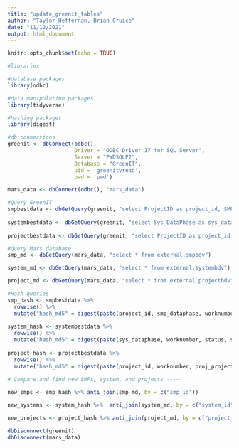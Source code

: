 ```yaml
---
title: "update_greenit_tables"
author: "Taylor Heffernan, Brian Cruice"
date: "11/12/2021"
output: html_document
---
```


```r
knitr::opts_chunk$set(echo = TRUE)

#libraries

#database packages
library(odbc)

#data manipulation packages
library(tidyverse)

#hashing packages
library(digest)

#db connections 
greenit <- dbConnect(odbc(),
                     Driver = "ODBC Driver 17 for SQL Server",  
                     Server = "PWDSQLP2", 
                     Database = "GreenIT", 
                     uid = 'greenitvread', 
                     pwd = 'pwd')

mars_data <- dbConnect(odbc(), "mars_data")
```

```r

#Query GreenIT
smpbestdata <- dbGetQuery(greenit, "select ProjectID as project_id, SMP_DataPhase as smp_dataphase, WorkNumber as worknumber, Status as capit_status, StatusCategory as capit_statuscategory, SystemNumber as system_id, SMPNumber as smp_id, SMP_SMPType as smp_smptype, SMP_FootPrint as smp_footprint_ft2, SMP_SMPTrees as smp_smptrees, SMP_PerviousArea as smp_perviousarea_ft2, SMP_VegetatedArea as smp_vegetatedarea_ft2, SMP_StorageDepth as smp_storagedepth_ft, SMP_PondingDepth as smp_pondingdepth_in, SMP_StorageType as smp_storagetype, SMP_Pretreatment as smp_pretreatment, SMP_NotBuiltRetired as smp_notbuiltretired, SMP_NotBuiltRetiredReason as smp_notbuiltretiredreason from vw_GreenIT_SMPBestData")
  
systembestdata <- dbGetQuery(greenit, "select Sys_DataPhase as sys_dataphase, WorkNumber as worknumber, Status as status, StatusCategory as statuscategory, ProjectID as project_id, SystemNumber as system_id, Sys_PrimaryProgram as sys_primaryprogram, Sys_SecondaryPrograms as sys_secondaryprograms, Sys_SewerType as sys_sewertype, Sys_OverFlowType as sys_overflowtype, Sys_SysFunction as sys_sysfunction, Sys_ModelInputCategory as sys_modelinputcategory, Sys_ImpervDA as sys_impervda_ft2, Sys_SurfaceDCIA as sys_surfacedcia_ft2, Sys_SubsurfaceDCIA as sys_subsurfacedcia_ft2, Sys_PerviousDA as sys_perviousda_ft2, Sys_TotalDA as sys_totalda_ft2, Sys_DisconnectedArea as sys_disconnectedarea_ft2, Sys_StorageVolume as sys_storagevolume_ft3, Sys_TotalSysVolume as sys_totalsysvolume_ft3, Sys_SoilStorageVolume as sys_soilstoragevolume_ft3, Sys_PondedStorageVolume as sys_pondedstoragevolume_ft3, Sys_VolumeBelowOrifice as sys_volumebeloworifice_ft3, Sys_CreditedGA as sys_creditedga, Sys_RawGA as sys_rawga, Sys_InfilDepth as sys_infildepth_ft, Sys_SlowReleaseHead as sys_slowreleasehead_ft, Sys_StorageFootPrint as sys_storagefootprint_ft2, Sys_InfilFootPrint as sys_infilfootprint_ft2, Sys_PondingSurfaceArea as sys_pondingsurfacearea_ft2, Sys_OrificeDia as sys_orificedia_in, Sys_Underdrain as sys_underdrain, Sys_PeakReleaseRate as sys_peakreleaserate_cfs, Sys_RawStormSizeManaged as sys_rawstormsizemanaged_in, Sys_ModeledStormSizeManaged as sys_modeledstormsizemanaged_in, Sys_CreditedStormSizeManaged as sys_creditedstormsizemanaged_in, Sys_LRimpervDA as sys_lrimpervda_ft2, Sys_LRtotalDA as sys_lrtotalda_ft2, Sys_LRSurfaceDCIA as sys_lrsurfacedcia_ft2, Sys_LRSubsurfaceDCIA as sys_lrsubsurfacedcia_ft2, Sys_NotBuiltRetired as sys_notbuiltretired, Sys_NotBuiltRetiredReason as sys_notbuiltretiredreason, Infil_Dsg_TestDate as infil_dsg_testdate, Infil_Dsg_TestType as infil_dsg_testtype, Infil_Dsg_BoringDepth as infil_dsg_boringdepth_ft, Infil_Dsg_DepthtoGW as infil_dsg_depthtogw_ft, Infil_Dsg_DepthtoBedrock as infil_dsg_depthtobedrock_ft, Infil_Dsg_Rate as infil_dsg_rate_inhr, Infil_Constr_TestDate as infil_constr_testdate, Infil_Constr_TestType as infil_constr_testtype, Infil_Constr_Rate as infil_constr_rate_inhr from vw_greenit_systembestdata")
  
projectbestdata <- dbGetQuery(greenit, "select ProjectID as project_id, WorkNumber as worknumber, Proj_ProjectName as proj_projectname, Status as capit_status, StatusCategory as capit_statuscategory, Proj_PrimaryProgram as proj_primaryprogram, ProjSysSum_PrimaryProgram as projsyssum_primaryprogram, Proj_PilotFactor as proj_pilotfactor, Proj_X as proj_x, Proj_Y as proj_y, Proj_DataPhase as proj_dataphase, Proj_SewerType as proj_sewertype, ProjSysSum_SewerTypes as projsyssum_sewertypes, Proj_BestGA as proj_bestga, Proj_BestDA as proj_bestda_ft2, Proj_EstimatedGA as proj_estimatedga, Proj_EstimatedDA as proj_estimatedda_ft2, ProjSysSum_CreditedGA as projsyssum_creditedga, ProjSysSum_RawGA as projsyssum_rawga, ProjSysSum_ImpervDA as projsyssum_impervda_ft2, ProjSysSum_StorageVolume as projsyssum_storagevolume_ft3, ProjSMPSum_PerviousArea as projsmpsum_perviousarea_ft2, Proj_NonSMPTrees as proj_nonsmptrees, ProjSMPSum_SMPTrees as projsmpsum_smptrees, ProjSMPSum_Basins as projsmpsum_basins, ProjSMPSum_BlueRoofs as projsmpsum_blueroofs, ProjSMPSum_Bumpouts as projsmpsum_bumpouts, ProjSMPSum_Cisterns as projsmpsum_cisterns, ProjSMPSum_Depaving as projsmpsum_depaving, ProjSMPSum_DrainageWells as projsmpsum_drainagewells, ProjSMPSum_GreenGutters as projsmpsum_greengutters, ProjSMPSum_GreenRoofs as projsmpsum_greenroofs, ProjSMPSum_InfilTrenches as projsmpsum_infiltrenches, ProjSMPSum_PerviousPaving as projsmpsum_perviouspaving, ProjSMPSum_Planters as projsmpsum_planters, ProjSMPSum_RainGardens as projsmpsum_raingardens, ProjSMPSum_StormwaterTrees as projsmpsum_stormwatertrees, ProjSMPSum_Swales as projsmpsum_swales, ProjSMPSum_TreeTrenches as projsmpsum_treetrenches, ProjSMPSum_Wetlands as projsmpsum_wetlands from vw_greenit_projectbestdata")

#Query Mars database
smp_md <- dbGetQuery(mars_data, "select * from external.smpbdv")

system_md <- dbGetQuery(mars_data, "select * from external.systembdv")

project_md <- dbGetQuery(mars_data, "select * from external.projectbdv")

#Hash queries
smp_hash <- smpbestdata %>% 
  rowwise() %>% 
  mutate("hash_md5" = digest(paste(project_id, smp_dataphase, worknumber, capit_status, capit_statuscategory, system_id, smp_id, smp_smptype, smp_footprint_ft2, smp_smptrees, smp_perviousarea_ft2, smp_vegetatedarea_ft2, smp_storagedepth_ft, smp_pondingdepth_in, smp_storagetype, smp_pretreatment, smp_notbuiltretired, smp_notbuiltretiredreason), algo = "md5")) 
  
system_hash <- systembestdata %>% 
  rowwise() %>% 
  mutate("hash_md5" = digest(paste(sys_dataphase, worknumber, status, statuscategory, project_id, system_id, sys_primaryprogram, sys_secondaryprograms, sys_sewertype, sys_overflowtype, sys_sysfunction, sys_modelinputcategory, sys_impervda_ft2, sys_surfacedcia_ft2, sys_subsurfacedcia_ft2, sys_perviousda_ft2, sys_totalda_ft2, sys_disconnectedarea_ft2, sys_storagevolume_ft3, sys_totalsysvolume_ft3, sys_soilstoragevolume_ft3, sys_pondedstoragevolume_ft3, sys_volumebeloworifice_ft3, sys_creditedga, sys_rawga, sys_infildepth_ft, sys_slowreleasehead_ft, sys_storagefootprint_ft2, sys_infilfootprint_ft2, sys_pondingsurfacearea_ft2, sys_orificedia_in, sys_underdrain, sys_peakreleaserate_cfs, sys_rawstormsizemanaged_in, sys_modeledstormsizemanaged_in, sys_creditedstormsizemanaged_in, sys_lrimpervda_ft2, sys_lrtotalda_ft2, sys_lrsurfacedcia_ft2, sys_lrsubsurfacedcia_ft2, sys_notbuiltretired, sys_notbuiltretiredreason, infil_dsg_testdate, infil_dsg_testtype, infil_dsg_boringdepth_ft, infil_dsg_depthtogw_ft, infil_dsg_depthtobedrock_ft, infil_dsg_rate_inhr, infil_constr_testdate, infil_constr_testtype, infil_constr_rate_inhr), algo = "md5"))
  
project_hash <- projectbestdata %>% 
  rowwise() %>% 
  mutate("hash_md5" = digest(paste(project_id, worknumber, proj_projectname, capit_status, capit_statuscategory, proj_primaryprogram, projsyssum_primaryprogram, proj_pilotfactor, proj_x, proj_y, proj_dataphase, proj_sewertype, projsyssum_sewertypes, proj_bestga, proj_bestda_ft2, proj_estimatedga, proj_estimatedda_ft2, projsyssum_creditedga, projsyssum_rawga, projsyssum_impervda_ft2, projsyssum_storagevolume_ft3, projsmpsum_perviousarea_ft2, proj_nonsmptrees, projsmpsum_smptrees, projsmpsum_basins, projsmpsum_blueroofs, projsmpsum_bumpouts, projsmpsum_cisterns, projsmpsum_depaving, projsmpsum_drainagewells, projsmpsum_greengutters, projsmpsum_greenroofs, projsmpsum_infiltrenches, projsmpsum_perviouspaving, projsmpsum_planters, projsmpsum_raingardens, projsmpsum_stormwatertrees, projsmpsum_swales, projsmpsum_treetrenches, projsmpsum_wetlands), algo = "md5"))

```

```r
# Compare and find new SMPs, system, and projects -----
  
new_smps <- smp_hash %>% anti_join(smp_md, by = c("smp_id"))

new_systems <- system_hash %>%  anti_join(system_md, by = c("system_id"))

new_projects <- project_hash %>% anti_join(project_md, by = c("project_id"))
```


```r
dbDisconnect(greenit)
dbDisconnect(mars_data)
```

